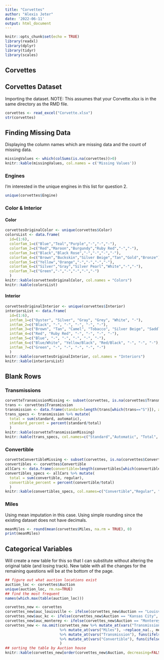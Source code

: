 ```yaml
---
title: "Corvettes"
author: "Alexis Jeter"
date: '2022-06-11'
output: html_document
---
```


```r
knitr::opts_chunk$set(echo = TRUE)
library(readxl)
library(dplyr)
library(tidyr)
library(scales)
```

## Corvettes

## Corvettes Dataset
Importing the dataset. NOTE: This assumes that your Corvette.xlsx is in the same directory as the RMD file.
``` r
corvettes <- read_excel("Corvette.xlsx")
str(corvettes)
```
## Finding Missing Data
Displaying the column names which are missing data and the count of missing data.
``` r
missingValues <- which(colSums(is.na(corvettes))>0)
knitr::kable(missingValues, col.names = c('Missing Values'))
```
### Engines
I'm interested in the unique engines in this list for question 2. 
``` r
unique(corvettes$Engine)
```
### Color & Interior 
#### Color

``` r
corvettesOriginalColor <- unique(corvettes$Color)
colorsList <- data.frame(
  id=(1:6),
  colorfam_1=c("Blue","Teal","Purple","-","-","-"),
  colorfam_2=c("Red","Maroon","Burgundy","Ruby Red","-","-"),
  colorfam_3=c("Black","Black Rose","-","-","-","-"),
  colorfam_4=c("Brown","Buckskin","Silver Beige","Tan","Gold","Bronze"),
  colorfam_5=c("Yellow","Orange","-","-","-","-"),
  colorfam_6=c("Silver","Gray","Silver Pearl","White","-","-"),
  colorfam_7=c("Green","-","-","-","-","-")
  )
knitr::kable(corvettesOriginalColor, col.names = "Colors")
knitr::kable(colorsList)
```
#### Interior
``` r
corvettesOriginalInterior <- unique(corvettes$Interior)
interiorsList <- data.frame(
  id=(1:6),
  intfam_1=c("Oyster", "Silver", "Gray", "Grey", "White", "-"),
  intfam_2=c("Black", "-", "-", "-", "-", "-"),
  intfam_3=c("Brown", "Tan", "Camel", "Tobacco", "Silver Beige", "Saddle"),
  intfam_4=c("Red", "Ruby Red", "-", "-", "-", "-"),
  intfam_5=c("Blue", "-", "-", "-", "-", "-"),
  intfam_6=c("Blue/White", "Yellow/Black", "Red/Black", "-", "-", "-"),
  intfam_7=c("Green", "-", "-", "-", "-", "-")
  )
knitr::kable(corvettesOriginalInterior, col.names = "Interiors")
knitr::kable(interiorsList)
```
## Blank Rows
### Transmissions
```r
corvetteTransmissionMissing <- subset(corvettes, is.na(corvettes$Transmission))
trans <- corvettes$Transmission
transmission <- data.frame(standard=length(trans[which(trans=="S")]), automatic=length(trans[which(trans=="A")]))
trans_specs <- transmission %>% mutate(
  total = sum(standard, automatic),
  standard_percent = percent(standard/total)
  )
knitr::kable(corvetteTransmissionMissing)
knitr::kable(trans_specs, col.names=c("Standard","Automatic", "Total", "Standard Percent"))
```
### Convertible
```r
corvetteConvertibleMissing <- subset(corvettes, is.na(corvettes$Convertible))
convertibles <- corvettes$Convertible
allCars <- data.frame(convertible=length(convertibles[which(convertibles=="Y")]), regular=length(convertibles[which(convertibles=="N")]))
convertibles_specs <- allCars %>% mutate(
  total = sum(convertible, regular),
  convertible_percent = percent(convertible/total)
  )
knitr::kable(convertibles_specs, col.names=c("Convertible","Regular", "Total", "Convertible Percent"))
```
### Miles
Using mean imputation in this case. Using simple rounding since the existing dataset does not have decimals.
```r
meanMiles <- round(mean(corvettes$Miles, na.rm = TRUE), 0)
print(meanMiles)
```
## Categorical Variables
Will create a new table for this so that I can substitute without altering the original table (and losing track). New table with all the changes for the remaining questions will be at the bottom of the page.
```r
## figure out what auction locations exist
auction_loc <- corvettes$Auction
unique(auction_loc, rm.na=TRUE)
## find the most frequent
names(which.max(table(auction_loc)))
```
```r
corvettes_new <- corvettes
corvettes_new$auc_louisville <- ifelse(corvettes_new$Auction == "Louisville", 1, 0)
corvettes_new$auc_kc <- ifelse(corvettes_new$Auction == "Kansas City", 1, 0)
corvettes_new$auc_monterey <- ifelse(corvettes_new$Auction == "Monterey", 1, 0)
corvettes_new <- na.omit(corvettes_new %>% mutate_at(vars("Transmission"), ~replace_na(., "S")) 
                         %>% mutate_at(vars("Miles"), ~replace_na(., meanMiles))
                         %>% mutate_at(vars("Transmission"), funs(ifelse(. == "S", 1, 0)))
                         %>% mutate_at(vars("Convertible"), funs(ifelse(. == "Y", 1, 0)))
                         )
## sorting the table by Auction house
knitr::kable(corvettes_new[order(corvettes_new$Auction, decreasing=FALSE),])
```